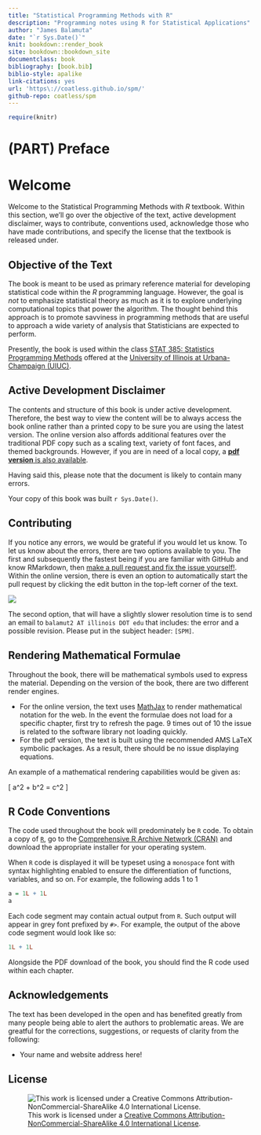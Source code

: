 ```yaml
--- 
title: "Statistical Programming Methods with R"
description: "Programming notes using R for Statistical Applications"
author: "James Balamuta"
date: "`r Sys.Date()`"
knit: bookdown::render_book
site: bookdown::bookdown_site
documentclass: book
bibliography: [book.bib]
biblio-style: apalike
link-citations: yes
url: 'https\://coatless.github.io/spm/'
github-repo: coatless/spm
---
```


```r
require(knitr)
```


# (PART) Preface {-}

# Welcome {-}

Welcome to the Statistical Programming Methods with _R_ textbook. Within this section, we'll
go over the objective of the text, active development disclaimer, ways to contribute,
conventions used, acknowledge those who have made contributions, and specify
the license that the textbook is released under.

## Objective of the Text {-}

The book is meant to be used as primary reference material for developing
statistical code within the _R_ programming language. However, the goal is _not_
to emphasize statistical theory as much as it is to explore underlying computational
topics that power the algorithm. The thought behind this approach is to promote
savviness in programming methods that are useful to approach a wide variety of
analysis that Statisticians are expected to perform.

Presently, the book is used within the class [STAT 385: Statistics Programming
Methods](https://stat.illinois.edu/academics/course-catalog) offered at the [University of Illinois at Urbana-Champaign (UIUC)](https://illinois.edu). 

## Active Development Disclaimer {-}

The contents and structure of this book is under active development. Therefore,
the best way to view the content will be to always access the 
book online rather than a printed copy to be sure you are using the latest version. 
The online version also affords additional features over the traditional PDF copy 
such as a scaling text, variety of font faces, and themed backgrounds. However, 
if you are in need of a local copy, a [**pdf version** is also available
](http://spm.thecoatlessprofessor.com/spm.pdf).

Having said this, please note that the document is likely to contain many errors. 

Your copy of this book was built `r Sys.Date()`.

## Contributing {-}

If you notice any errors, we would be grateful if you would let us know. To let
us know about the errors, there are two options available to you. The first and
subsequently the fastest being if you are familiar with GitHub and know 
RMarkdown, then [make a pull request and fix the issue yourself!
](https://github.com/coatless/spm). Within the online version, there is
even an option to automatically start the pull request by clicking the edit
button in the top-left corner of the text.

![](images/support/edit_button.png)

The second option, that will have a slightly slower resolution time is to
send an email to `balamut2 AT illinois DOT edu` that includes: the error and a
possible revision. Please put in the subject header: `[SPM]`.

##  Rendering Mathematical Formulae {-}

Throughout the book, there will be mathematical symbols used to express the
material. Depending on the version of the book, there are two different render
engines. 

- For the online version, the text uses [MathJax](https://www.mathjax.org/)
to render mathematical notation for the web. In the event the formulae does
not load for a specific chapter, first try to refresh the page. 9 times out of
10 the issue is related to the software library not loading quickly.
- For the pdf version, the text is built using the recommended AMS LaTeX 
symbolic packages. As a result, there should be no issue displaying equations.

An example of a mathematical rendering capabilities would be given as:

\[ a^2 + b^2 = c^2 \]

## R Code Conventions {-}

The code used throughout the book will predominately be `R` code.  To obtain
a copy of [`R`](https://cloud.r-project.org/), go to the
[Comprehensive R Archive Network (CRAN)](https://cloud.r-project.org/)
and download the appropriate installer for your operating system.

When `R` code is displayed it will be typeset using a `monospace` font with 
syntax highlighting enabled to ensure the differentiation of functions,
variables, and so on. For example, the following adds 1 to 1

```r
a = 1L + 1L
a
```

Each code segment may contain actual output from `R`. Such output will appear
in grey font prefixed by `#>`. For example, the output of the above code
segment would look like so:

```r
1L + 1L
```

Alongside the PDF download of the book, you should find the R code used within 
each chapter. 

## Acknowledgements {-}

The text has been developed in the open and has benefited greatly from many
people being able to alert the authors to problematic areas. We are greatful
for the corrections, suggestions, or requests of clarity from the following:

- Your name and website address here!

## License {-}

![This work is licensed under a [Creative Commons Attribution-NonCommercial-ShareAlike 4.0 International License](http://creativecommons.org/licenses/by-nc-sa/4.0/).](images/license/cc.png)